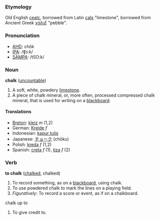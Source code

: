 ===Etymology===
Old English [[cealc]], borrowed from Latin [[calx]] "limestone", borrowed from Ancient Greek [[χάλιξ]] "pebble".

===Pronunciation===
*[[w:AHD|AHD]]: chôk
*[[w:IPA|IPA]]: /ʧɔːk/
*[[w:SAMPA|SAMPA]]: /tSO:k/

===Noun===
'''chalk''' ([[uncountable]])

#A soft, white, powdery [[limestone]].
#A piece of chalk mineral, or, more often, processed compressed chalk mineral, that is used for writing on a [[blackboard]].

====Translations====
*[[Breton]]: [[kleiz]] ''m'' (1,2)
*German: [[Kreide]] ''f''
*Indonesian: [[kapur tulis]]
*Japanese: [[チョーク]] (chōku)
*Polish: [[kreda]] ''f'' (1,2)
*Spanish: [[creta]] ''f'' (1), [[tiza]] ''f'' (2)

===Verb===
'''to chalk''' ([[chalked]], chalked)

#To record something, as on a [[blackboard]], using chalk.
#To use powdered chalk to mark the lines on a playing field.
#''Figuratively'': To record a score or event, as if on a chalkboard.
;chalk up to
#To give credit to.